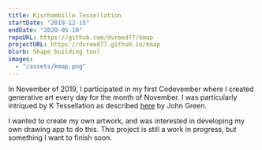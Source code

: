 ```yaml
---
title: Kisrhombille Tessellation
startDate: "2019-12-15"
endDate: "2020-05-10"
repoURL: https://github.com/dvreed77/kmap
projectURL: https://dvreed77.github.io/kmap
blurb: Shape building tool
images:
  - "/assets/kmap.png"
---
```


In November of 2019, I participated in my first Codevember where I created generative art every day for the month of November. I was particularly intriqued by K Tessellation as described [here][1] by John Green.

I wanted to create my own artwork, and was interested in developing my own drawing app to do this. This project is still a work in progress, but something I want to finish soon.

[1]: https://github.com/johnalexandergreene/Geom_Kisrhombille/blob/master/README.md?utm_source=share&utm_medium=ios_app&utm_name=iossmf
